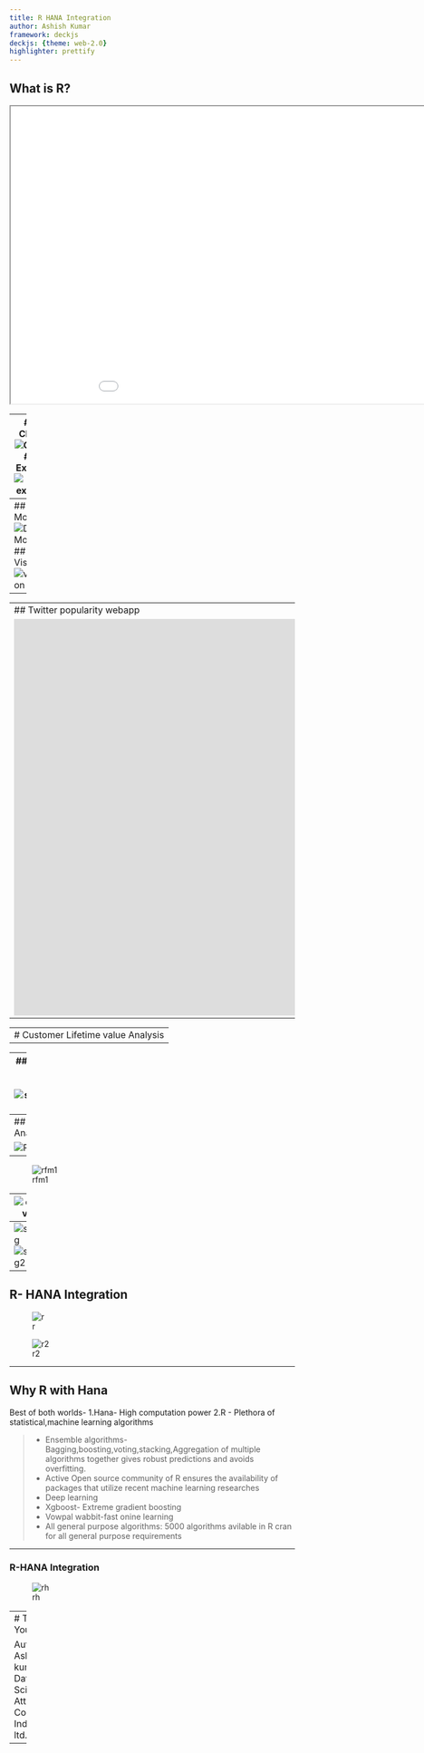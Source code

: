 ```yaml
---
title: R HANA Integration
author: Ashish Kumar
framework: deckjs
deckjs: {theme: web-2.0}
highlighter: prettify
---
```

## What is R?
<iframe width="1000" height="525" src="//www.youtube.com/embed/TR2bHSJ_eck"allowfullscreen></iframe>

---
## Data Cleansing
![Cleansing](http://www.polyglotprogramminginc.com/wp-content/uploads/2014/05/Data_Cleansing_Cycle_350px.jpg)
## Data Exploration
![Data exploration](http://3.bp.blogspot.com/-UdFMnZJ6NL0/T2j2qIDUqeI/AAAAAAAADi4/9vIWJKtgv-o/s400/journal.pbio.1000472.g001.png)

---
## Data Modeling
![Data Modeling](http://dame.dsf.unina.it/images/bp.png)
## Data Visualization
![visualization](http://www.opencb.org/sites/opencb.org/files/bigdata_viz.jpg)
---



---
## Twitter popularity webapp
<iframe src="https://ashishiimc.shinyapps.io/Twitter-popularity/" style="border: none; width:5000px; height:700px"></iframe>
---

---
# Customer Lifetime value Analysis
---

---
## Customer Lifetime value
![segmentation](http://www.bigcloudanalytics.com/img/CLV.png)

---
## RFM Analysis

![RFM](https://www.sociomantic.com/wp-content/uploads/2013/12/Customer_Lifetime_Value-680x425.png)

---
![rfm1](http://www.dataapple.net/wp-content/uploads/2013/12/percentage_curves.png)

---
![clv](http://www.dataapple.net/wp-content/uploads/2013/12/clv_tree.jpg)

---
![seg](http://t2.ftcdn.net/jpg/00/37/75/67/400_F_37756769_DbGBn3kRAh8clxJO1MsQqZ4xhhkqIyuL.jpg)
![seg2](http://canvass.in/wp-content/uploads/2012/12/clustering.png)

---
## R- HANA Integration
![r](http://biochip.rvc.ac.uk/Images/logo_r.gif)

![r2](http://rahulurs.com/sap/wp-content/uploads/2013/12/hana.jpg)

---

## Why R with Hana

Best of both worlds- 
1.Hana- High computation power
2.R - Plethora of statistical,machine learning algorithms

> - Ensemble algorithms-Bagging,boosting,voting,stacking,Aggregation of multiple algorithms together gives robust predictions and avoids overfitting.
> - Active Open source community of R ensures the availability of packages that utilize recent machine learning researches  
> - Deep learning
> - Xgboost- Extreme gradient boosting
> - Vowpal wabbit-fast onine learning
> - All general purpose algorithms: 5000 algorithms avilable in R cran for all general purpose requirements

---

### R-HANA Integration
![rh](http://blog.five1.de/wp-content/uploads/2012/07/Architektur-R-Integration-SAP-HANA.jpg)

---
# Thank You ! 


Author : Ashish kumar <br/>
        Data Scientist <br/>
        Attune Consulting India Pvt ltd.
---
